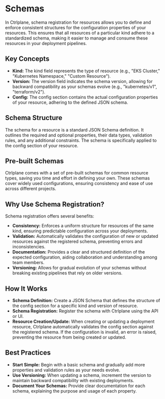 # Schemas

In Ctrlplane, schema registration for resources allows you to define and enforce
consistent structures for the configuration properties of your resources. This
ensures that all resources of a particular kind adhere to a standardized schema,
making it easier to manage and consume these resources in your deployment
pipelines.

## Key Concepts

- **Kind:** The kind field represents the type of resource (e.g., "EKS Cluster,"
  "Kubernetes Namespace," "Custom Resource").
- **Version:** The version field indicates the schema version, allowing for
  backward compatibility as your schemas evolve (e.g., "kubernetes/v1",
  "terraform/v2").
- **Config:** The config section contains the actual configuration properties of
  your resource, adhering to the defined JSON schema.

## Schema Structure

The schema for a resource is a standard JSON Schema definition. It outlines the
required and optional properties, their data types, validation rules, and any
additional constraints. The schema is specifically applied to the config section
of your resource.

## Pre-built Schemas

Ctrlplane comes with a set of pre-built schemas for common resource types, saving
you time and effort in defining your own. These schemas cover widely used
configurations, ensuring consistency and ease of use across different projects.

## Why Use Schema Registration?

Schema registration offers several benefits:

- **Consistency:** Enforces a uniform structure for resources of the same kind,
  ensuring predictable configuration across your deployments.
- **Validation:** Automatically validates the configuration of new or updated
  resources against the registered schema, preventing errors and inconsistencies.
- **Documentation:** Provides a clear and structured definition of the expected
  configuration, aiding collaboration and understanding among team members.
- **Versioning:** Allows for gradual evolution of your schemas without breaking
  existing pipelines that rely on older versions.

## How It Works

- **Schema Definition:** Create a JSON Schema that defines the structure of the
  config section for a specific kind and version of resource.
- **Schema Registration:** Register the schema with Ctrlplane using the API or
  UI.
- **Resource Creation/Update:** When creating or updating a deployment resource,
  Ctrlplane automatically validates the config section against the registered
  schema. If the configuration is invalid, an error is raised, preventing the
  resource from being created or updated.

## Best Practices

- **Start Simple:** Begin with a basic schema and gradually add more properties
  and validation rules as your needs evolve.
- **Use Versioning:** When updating a schema, increment the version to maintain
  backward compatibility with existing deployments.
- **Document Your Schemas:** Provide clear documentation for each schema,
  explaining the purpose and usage of each property.
